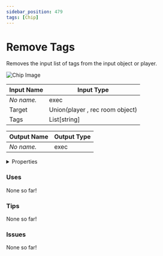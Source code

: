 ```yaml
---
sidebar_position: 479
tags: [Chip]
---
```


# Remove Tags

Removes the input list of tags from the input object or player.



![Chip Image](/svg/fb368814-daaf-475f-ae08-1d01b9d63b8e.svg)

| Input Name | Input Type |
|-----------|-----------|
| *No name.* | exec |
| Target | Union(player , rec room object) |
| Tags | List[string] |

| Output Name | Output Type |
|-----------|-----------|
| *No name.* | exec |


<details>
  <summary>Properties</summary>
  <div>
    <div>
    <table>
      <thead>
        <tr>
          <th>Is beta required?</th>
          <th>❌</th>
        </tr>
        <tr>
          <th>Is this chip a trolling risk?</th>
          <th>❌</th>
        </tr>
        <tr>
          <th>Chip UUPD</th>
          <th>._uuid</th>
        </tr>
      </thead>
    </table>
    </div>
  </div>
</details>

### Uses

None so far!

### Tips

None so far!

### Issues

None so far!